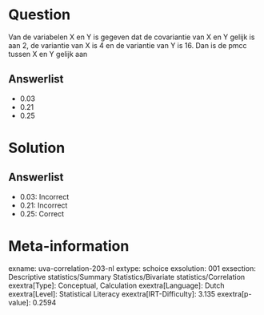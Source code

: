 Question
========

Van de variabelen X en Y is gegeven dat de covariantie van X en Y gelijk
is aan 2, de variantie van X is 4 en de variantie van Y is 16. Dan is de
pmcc tussen X en Y gelijk aan

Answerlist
----------

* 0.03
* 0.21
* 0.25

Solution
========

Answerlist
----------

* 0.03: Incorrect
* 0.21: Incorrect
* 0.25: Correct

Meta-information
================
exname: uva-correlation-203-nl
extype: schoice
exsolution: 001
exsection: Descriptive statistics/Summary Statistics/Bivariate statistics/Correlation
exextra[Type]: Conceptual, Calculation
exextra[Language]: Dutch
exextra[Level]: Statistical Literacy
exextra[IRT-Difficulty]: 3.135
exextra[p-value]: 0.2594
